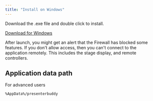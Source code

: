 ```yaml
---
title: "Install on Windows"
---
```


Download the .exe file and double click to install.

<a href="https://pb.worshipbuddy.org/PresenterBuddy%20Windows.exe" download>Download for Windows</a>

<CardGroup cols="1">
  <Card title="INFO">
    After launch, you might get an alert that the Firewall has blocked some features. If you don't allow access, then you can't connect to the application remotely. This includes the stage display, and remote controllers.
  </Card>
</CardGroup>

## Application data path

For advanced users
<CodeGroup>

  ```bash cmd
  %AppData%/presenterbuddy
  ```
  
</CodeGroup>